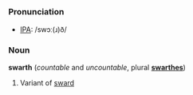 =={{en}}==
===Pronunciation===
* [[Appendix:International_Phonetic_Alphabet|IPA]]: /swɔː(ɹ)ð/

===Noun===
'''swarth''' (''countable'' and ''uncountable'', plural '''[[swarthes]]''')
# Variant of [[sward]]